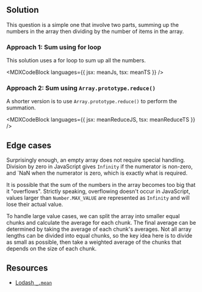 

## Solution

This question is a simple one that involve two parts, summing up the numbers in the array then dividing by the number of items in the array.

### Approach 1: Sum using for loop

This solution uses a for loop to sum up all the numbers.

<MDXCodeBlock languages={{ jsx: meanJs, tsx: meanTS }} />

### Approach 2: Sum using `Array.prototype.reduce()`

A shorter version is to use `Array.prototype.reduce()` to perform the summation.

<MDXCodeBlock languages={{ jsx: meanReduceJS, tsx: meanReduceTS }} />

## Edge cases

Surprisingly enough, an empty array does not require special handling. Division by zero in JavaScript gives `Infinity` if the numerator is non-zero, and \`NaN when the numerator is zero, which is exactly what is required.

It is possible that the sum of the numbers in the array becomes too big that it "overflows". Strictly speaking, overflowing doesn't occur in JavaScript, values larger than `Number.MAX_VALUE` are represented as `Infinity` and will lose their actual value.

To handle large value cases, we can split the array into smaller equal chunks and calculate the average for each chunk. The final average can be determined by taking the average of each chunk's averages. Not all array lengths can be divided into equal chunks, so the key idea here is to divide as small as possible, then take a weighted average of the chunks that depends on the size of each chunk.

## Resources

* [Lodash `_.mean`](https://lodash.com/docs/#mean)

